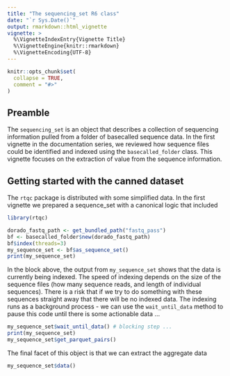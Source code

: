 ```yaml
---
title: "The sequencing_set R6 class"
date: "`r Sys.Date()`"
output: rmarkdown::html_vignette
vignette: >
  %\VignetteIndexEntry{Vignette Title}
  %\VignetteEngine{knitr::rmarkdown}
  %\VignetteEncoding{UTF-8}
---
```


```r
knitr::opts_chunk$set(
  collapse = TRUE,
  comment = "#>"
)
```

## Preamble

The `sequencing_set` is an object that describes a collection of sequencing
information pulled from a folder of basecalled sequence data. In the first
vignette in the documentation series, we reviewed how sequence files could
be identified and indexed using the `basecalled_folder` class. This vignette
focuses on the extraction of value from the sequence information.

## Getting started with the canned dataset

The `rtqc` package is distributed with some simplified data. In the first 
vignette we prepared a sequence_set with a canonical logic that included

```r
library(rtqc)

dorado_fastq_path <- get_bundled_path("fastq_pass")
bf <- basecalled_folder$new(dorado_fastq_path)
bf$index(threads=3)
my_sequence_set <- bf$as_sequence_set()
print(my_sequence_set)
```

In the block above, the output from `my_sequence_set` shows that the data
is currently being indexed. The speed of indexing depends on the size of the
sequence files (how many sequence reads, and length of individual sequences).
There is a risk that if we try to do something with these sequences straight
away that there will be no indexed data. The indexing runs as a background
process - we can use the `wait_until_data` method to pause this code until
there is some actionable data ...

```r
my_sequence_set$wait_until_data() # blocking step ... 
print(my_sequence_set)
my_sequence_set$get_parquet_pairs()
```

The final facet of this object is that we can extract the aggregate data

```r
my_sequence_set$data()
```
